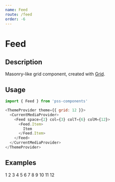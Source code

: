 ```yaml
---
name: Feed
route: /feed
order: -6
---
```




# Feed

## Description

Masonry-like grid component, created with [Grid](#/grid).

## Usage

```js
import { Feed } from 'pss-components'
```

```js
<ThemeProvider theme={{ grid: 12 }}>
  <CurrentMediaProvider>
    <Feed space={2} col={3} colT={6} colM={12}>
      <Feed.Item>
        Item
      </Feed.Item>
    </Feed>
  </CurrentMediaProvider>
</ThemeProvider>
```

## Examples

<Playground>
  <CurrentMediaProvider>
    <Feed space={2} col={3} colT={6} colM={12}>
      <Feed.Item>
        <Box bg='gray.0' minHt={200}>1</Box>
      </Feed.Item>
      <Feed.Item>
        <Box bg='gray.0' minHt={150}>2</Box>
      </Feed.Item>
      <Feed.Item>
        <Box bg='gray.0' minHt={300}>3</Box>
      </Feed.Item>
      <Feed.Item>
        <Box bg='gray.0' minHt={500}>4</Box>
      </Feed.Item>
      <Feed.Item>
        <Box bg='gray.0' minHt={200}>5</Box>
      </Feed.Item>
      <Feed.Item>
        <Box bg='gray.0' minHt={300}>6</Box>
      </Feed.Item>
      <Feed.Item>
        <Box bg='gray.0' minHt={200}>7</Box>
      </Feed.Item>
      <Feed.Item>
        <Box bg='gray.0' minHt={150}>8</Box>
      </Feed.Item>
      <Feed.Item>
        <Box bg='gray.0' minHt={300}>9</Box>
      </Feed.Item>
      <Feed.Item>
        <Box bg='gray.0' minHt={500}>10</Box>
      </Feed.Item>
      <Feed.Item>
        <Box bg='gray.0' minHt={200}>11</Box>
      </Feed.Item>
      <Feed.Item>
        <Box bg='gray.0' minHt={300}>12</Box>
      </Feed.Item>
    </Feed>
  </CurrentMediaProvider>
</Playground>
